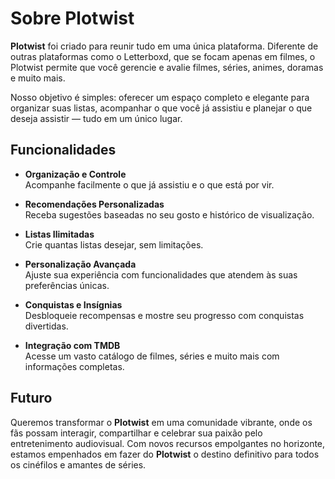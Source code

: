 # Sobre Plotwist

**Plotwist** foi criado para reunir tudo em uma única plataforma. Diferente de outras plataformas como o Letterboxd, que se focam apenas em filmes, o Plotwist permite que você gerencie e avalie filmes, séries, animes, doramas e muito mais.

Nosso objetivo é simples: oferecer um espaço completo e elegante para organizar suas listas, acompanhar o que você já assistiu e planejar o que deseja assistir — tudo em um único lugar.

## Funcionalidades

- **Organização e Controle**  
  Acompanhe facilmente o que já assistiu e o que está por vir.

- **Recomendações Personalizadas**  
  Receba sugestões baseadas no seu gosto e histórico de visualização.

- **Listas Ilimitadas**  
  Crie quantas listas desejar, sem limitações.

- **Personalização Avançada**  
  Ajuste sua experiência com funcionalidades que atendem às suas preferências únicas.

- **Conquistas e Insígnias**  
  Desbloqueie recompensas e mostre seu progresso com conquistas divertidas.

- **Integração com TMDB**  
  Acesse um vasto catálogo de filmes, séries e muito mais com informações completas.

## Futuro

Queremos transformar o **Plotwist** em uma comunidade vibrante, onde os fãs possam interagir, compartilhar e celebrar sua paixão pelo entretenimento audiovisual. Com novos recursos empolgantes no horizonte, estamos empenhados em fazer do **Plotwist** o destino definitivo para todos os cinéfilos e amantes de séries.
